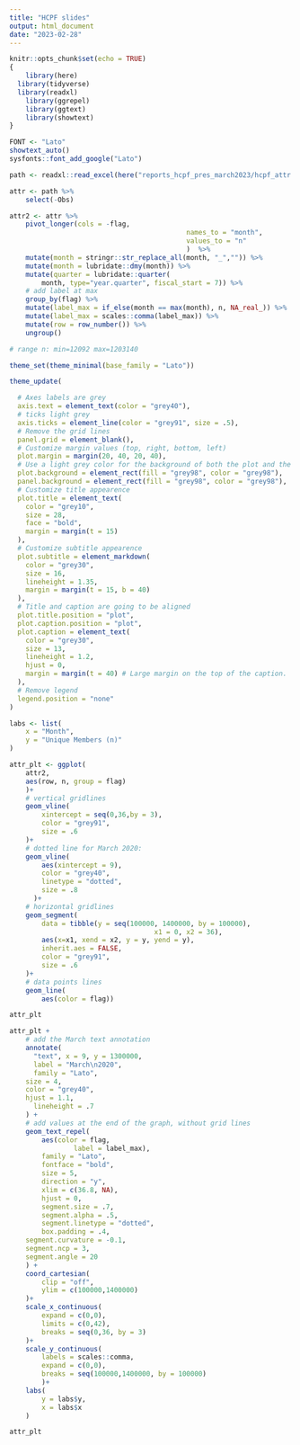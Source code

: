 ```yaml
---
title: "HCPF slides"
output: html_document
date: "2023-02-28"
---
```


```r
knitr::opts_chunk$set(echo = TRUE)
{
	library(here)
  library(tidyverse) 
  library(readxl)
	library(ggrepel)
	library(ggtext)
	library(showtext)
}

FONT <- "Lato"
showtext_auto()
sysfonts::font_add_google("Lato")

```  

```r
path <- readxl::read_excel(here("reports_hcpf_pres_march2023/hcpf_attr.xlsx"))

attr <- path %>% 
	select(-Obs) 

attr2 <- attr %>% 
	pivot_longer(cols = -flag,
											names_to = "month",
											values_to = "n"
											)  %>% 
	mutate(month = stringr::str_replace_all(month, "_","")) %>% 
	mutate(month = lubridate::dmy(month)) %>% 
	mutate(quarter = lubridate::quarter(
		month, type="year.quarter", fiscal_start = 7)) %>% 
	# add label at max 
	group_by(flag) %>% 
	mutate(label_max = if_else(month == max(month), n, NA_real_)) %>% 
	mutate(label_max = scales::comma(label_max)) %>% 
	mutate(row = row_number()) %>% 
	ungroup()

```  

```r
# range n: min=12092 max=1203140  

theme_set(theme_minimal(base_family = "Lato"))

theme_update(

  # Axes labels are grey
  axis.text = element_text(color = "grey40"),
  # ticks light grey
  axis.ticks = element_line(color = "grey91", size = .5),
  # Remove the grid lines 
  panel.grid = element_blank(),
  # Customize margin values (top, right, bottom, left)
  plot.margin = margin(20, 40, 20, 40),
  # Use a light grey color for the background of both the plot and the panel
  plot.background = element_rect(fill = "grey98", color = "grey98"),
  panel.background = element_rect(fill = "grey98", color = "grey98"),
  # Customize title appearence
  plot.title = element_text(
    color = "grey10", 
    size = 28, 
    face = "bold",
    margin = margin(t = 15)
  ),
  # Customize subtitle appearence
  plot.subtitle = element_markdown(
    color = "grey30", 
    size = 16,
    lineheight = 1.35,
    margin = margin(t = 15, b = 40)
  ),
  # Title and caption are going to be aligned
  plot.title.position = "plot",
  plot.caption.position = "plot",
  plot.caption = element_text(
    color = "grey30", 
    size = 13,
    lineheight = 1.2, 
    hjust = 0,
    margin = margin(t = 40) # Large margin on the top of the caption.
  ),
  # Remove legend
  legend.position = "none"
)

labs <- list(
	x = "Month",
	y = "Unique Members (n)"
)

attr_plt <- ggplot(
	attr2,
	aes(row, n, group = flag)
	)+
	# vertical gridlines
	geom_vline(
		xintercept = seq(0,36,by = 3),
		color = "grey91",
		size = .6
	)+
	# dotted line for March 2020: 
	geom_vline(
		aes(xintercept = 9),
		color = "grey40",
		linetype = "dotted",
		size = .8
	  )+
	# horizontal gridlines
	geom_segment(
		data = tibble(y = seq(100000, 1400000, by = 100000), 
									x1 = 0, x2 = 36),
		aes(x=x1, xend = x2, y = y, yend = y),
		inherit.aes = FALSE,
		color = "grey91",
		size = .6
	)+
	# data points lines
	geom_line(
		aes(color = flag))

attr_plt

attr_plt +
	# add the March text annotation 
	annotate(
	  "text", x = 9, y = 1300000,
	  label = "March\n2020",
	  family = "Lato",
  	size = 4,
  	color = "grey40",
  	hjust = 1.1,
	  lineheight = .7
  	) + 
	# add values at the end of the graph, without grid lines
	geom_text_repel(
		aes(color = flag,
				label = label_max),
		family = "Lato",
		fontface = "bold",
		size = 5,
		direction = "y",
		xlim = c(36.8, NA),
		hjust = 0,
		segment.size = .7,
		segment.alpha = .5, 
		segment.linetype = "dotted",
		box.padding = .4,
    segment.curvature = -0.1,
    segment.ncp = 3,
    segment.angle = 20
	) + 
	coord_cartesian(
		clip = "off",
		ylim = c(100000,1400000)
	)+
	scale_x_continuous(
		expand = c(0,0),
		limits = c(0,42),
		breaks = seq(0,36, by = 3)
	)+
	scale_y_continuous(
		labels = scales::comma,
		expand = c(0,0),
		breaks = seq(100000,1400000, by = 100000)
		)+
	labs(
		y = labs$y,
		x = labs$x
	)

attr_plt

```

